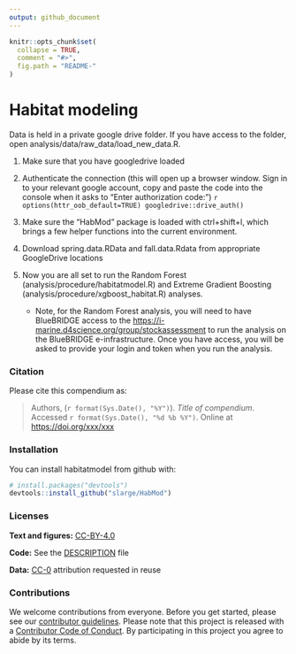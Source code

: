 ```yaml
---
output: github_document
---
```


<!-- README.md is generated from README.Rmd. Please edit that file -->

```r
knitr::opts_chunk$set(
  collapse = TRUE,
  comment = "#>",
  fig.path = "README-"
)
```

# Habitat modeling

Data is held in a private google drive folder. If you have access to the folder, open analysis/data/raw_data/load_new_data.R.

1. Make sure that you have googledrive loaded
2. Authenticate the connection (this will open up a browser window. Sign in to your relevant google account, copy and paste the code into the console when it asks to "Enter authorization code:")
    ```r
options(httr_oob_default=TRUE)
googledrive::drive_auth()
    ```

3. Make sure the "HabMod" package is loaded with ctrl+shift+l, which brings a few helper functions into the current environment.
4. Download spring.data.RData and fall.data.Rdata from appropriate GoogleDrive locations
5. Now you are all set to run the Random Forest (analysis/procedure/habitatmodel.R) and Extreme Gradient Boosting (analysis/procedure/xgboost_habitat.R) analyses.
    - Note, for the Random Forest analysis, you will need to have BlueBRIDGE access to the [https://i-marine.d4science.org/group/stockassessment](BlueBRIDGE Stock Assessment VRE) to run the analysis on the BlueBRIDGE e-infrastructure. Once you have access, you will be asked to provide your login and token when you run the analysis.




### Citation

Please cite this compendium as:

> Authors, (`r format(Sys.Date(), "%Y")`). _Title of compendium_. Accessed `r format(Sys.Date(), "%d %b %Y")`. Online at <https://doi.org/xxx/xxx>

### Installation

You can install habitatmodel from github with:

```r
# install.packages("devtools")
devtools::install_github("slarge/HabMod")
```

### Licenses

**Text and figures:**  [CC-BY-4.0](http://creativecommons.org/licenses/by/4.0/)

**Code:** See the [DESCRIPTION](DESCRIPTION) file

$\textbf{Data:}$ [CC-0](http://creativecommons.org/publicdomain/zero/1.0/) attribution requested in reuse

### Contributions

We welcome contributions from everyone. Before you get started, please see our [contributor guidelines](CONTRIBUTING.md). Please note that this project is released with a [Contributor Code of Conduct](CONDUCT.md). By participating in this project you agree to abide by its terms.
